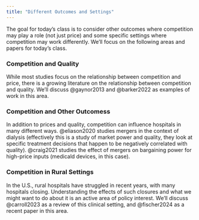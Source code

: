 ```yaml
---
title: "Different Outcomes and Settings"
---
```


The goal for today's class is to consider other outcomes where competition may play a role (not just price) and some specific settings where competition may work differently. We'll focus on the following areas and papers for today's class.

### Competition and Quality
While most studies focus on the relationship between competition and price, there is a growing literature on the relationship between competition and quality. We'll discuss @gaynor2013 and @barker2022 as examples of work in this area. 

### Competition and Other Outcomess
In addition to prices and quality, competition can influence hospitals in many different ways. @eliason2020 studies mergers in the context of dialysis (effectively this is a study of market power and quality, they look at specific treatment decisions that happen to be negatively correlated with quality). @craig2021 studies the effect of mergers on bargaining power for high-price inputs (medicald devices, in this case).

### Competition in Rural Settings
In the U.S., rural hospitals have struggled in recent years, with many hospitals closing. Understanding the effects of such closures and what we might want to do about it is an active area of policy interest. We'll discuss @carroll2023 as a review of this clinical setting, and @fischer2024 as a recent paper in this area.

